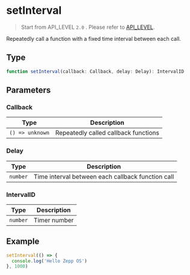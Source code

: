 # setInterval

> Start from API_LEVEL `2.0` . Please refer to [API_LEVEL](../../../../guides/framework/device/compatibility.md).

Repeatedly call a function with a fixed time interval between each call.

## Type

```ts
function setInterval(callback: Callback, delay: Delay): IntervalID
```

## Parameters

### Callback

| Type                           | Description                          |
| ------------------------------ | ------------------------------------ |
| <code>() =&#62; unknown</code> | Repeatedly called callback functions |

### Delay

| Type                | Description                                       |
| ------------------- | ------------------------------------------------- |
| <code>number</code> | Time interval between each callback function call |

### IntervalID

| Type                | Description  |
| ------------------- | ------------ |
| <code>number</code> | Timer number |

## Example

```js
setInterval(() => {
  console.log('Hello Zepp OS')
}, 1000)
```
